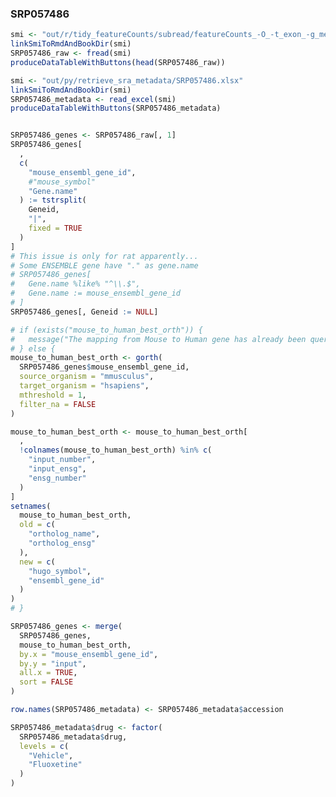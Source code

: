 ### SRP057486 {#resultsRnaseqSRP057486}

```r
smi <- "out/r/tidy_featureCounts/subread/featureCounts_-O_-t_exon_-g_merge_gene_id_name_gtf-GRCm38-merge-attr-retrieve-ensembl_bam-GRCm38-SRP057486_raw.tsv"
linkSmiToRmdAndBookDir(smi)
SRP057486_raw <- fread(smi)
produceDataTableWithButtons(head(SRP057486_raw))

smi <- "out/py/retrieve_sra_metadata/SRP057486.xlsx"
linkSmiToRmdAndBookDir(smi)
SRP057486_metadata <- read_excel(smi)
produceDataTableWithButtons(SRP057486_metadata)


SRP057486_genes <- SRP057486_raw[, 1]
SRP057486_genes[
  ,
  c(
    "mouse_ensembl_gene_id",
    #"mouse_symbol"
    "Gene.name"
  ) := tstrsplit(
    Geneid,
    "|",
    fixed = TRUE
  )
]
# This issue is only for rat apparently...
# Some ENSEMBLE gene have "." as gene.name
# SRP057486_genes[
#   Gene.name %like% "^\\.$",
#   Gene.name := mouse_ensembl_gene_id
# ]
SRP057486_genes[, Geneid := NULL]

# if (exists("mouse_to_human_best_orth")) {
#   message("The mapping from Mouse to Human gene has already been queried to g:Orth in a previous section. The same table is reused.")
# } else {
mouse_to_human_best_orth <- gorth(
  SRP057486_genes$mouse_ensembl_gene_id,
  source_organism = "mmusculus",
  target_organism = "hsapiens",
  mthreshold = 1,
  filter_na = FALSE
)

mouse_to_human_best_orth <- mouse_to_human_best_orth[
  ,
  !colnames(mouse_to_human_best_orth) %in% c(
    "input_number",
    "input_ensg",
    "ensg_number"
  )
]
setnames(
  mouse_to_human_best_orth,
  old = c(
    "ortholog_name",
    "ortholog_ensg"
  ),
  new = c(
    "hugo_symbol",
    "ensembl_gene_id"
  )
)
# }

SRP057486_genes <- merge(
  SRP057486_genes,
  mouse_to_human_best_orth,
  by.x = "mouse_ensembl_gene_id",
  by.y = "input",
  all.x = TRUE,
  sort = FALSE
)

row.names(SRP057486_metadata) <- SRP057486_metadata$accession

SRP057486_metadata$drug <- factor(
  SRP057486_metadata$drug,
  levels = c(
    "Vehicle",
    "Fluoxetine"
  )
)
```

